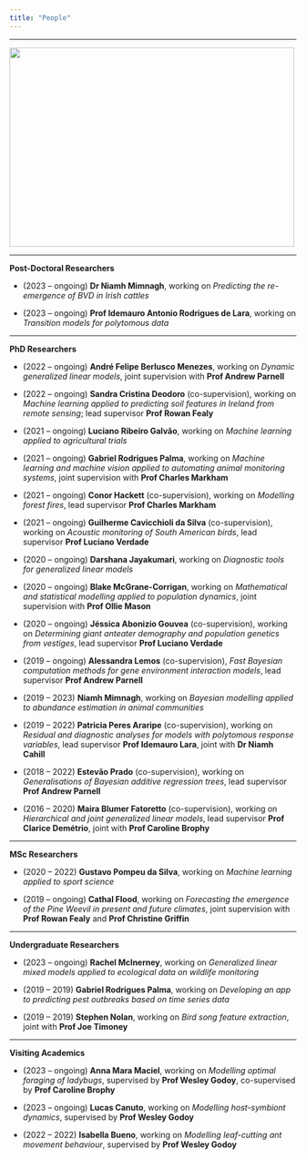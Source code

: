 ```yaml
---
title: "People"
---
```


----------------------

<img src="coffee_mill.jpeg" 
     width="500" 
     height="350"
     class = "center"/>
     
----------------------

**Post-Doctoral Researchers**

* (2023 -- ongoing) **Dr Niamh Mimnagh**, working on _Predicting the re-emergence of BVD in Irish cattles_

* (2023 -- ongoing) **Prof Idemauro Antonio Rodrigues de Lara**, working on _Transition models for polytomous data_

----------------------

**PhD Researchers**

* (2022 -- ongoing) **André Felipe Berlusco Menezes**, working on _Dynamic generalized linear models_, joint supervision with **Prof Andrew Parnell**

* (2022 -- ongoing) **Sandra Cristina Deodoro** (co-supervision), working on _Machine learning applied to predicting soil features in Ireland from remote sensing_; lead supervisor **Prof Rowan Fealy**

* (2021 -- ongoing) **Luciano Ribeiro Galvão**, working on _Machine learning applied to agricultural trials_

* (2021 -- ongoing) **Gabriel Rodrigues Palma**, working on _Machine learning and machine vision applied to automating animal monitoring systems_, joint supervision with **Prof Charles Markham**

* (2021 -- ongoing) **Conor Hackett** (co-supervision), working on _Modelling forest fires_, lead supervisor **Prof Charles Markham**

* (2021 -- ongoing) **Guilherme Cavicchioli da Silva** (co-supervision), working on _Acoustic monitoring of South American birds_, lead supervisor **Prof Luciano Verdade**

* (2020 -- ongoing) **Darshana Jayakumari**, working on _Diagnostic tools for generalized linear models_

* (2020 -- ongoing) **Blake McGrane-Corrigan**, working on _Mathematical and statistical modelling applied to population dynamics_, joint supervision with **Prof Ollie Mason**

* (2020 -- ongoing) **Jéssica Abonizio Gouvea** (co-supervision), working on _Determining giant anteater demography and population genetics from vestiges_, lead supervisor **Prof Luciano Verdade**

* (2019 -- ongoing) **Alessandra Lemos** (co-supervision), _Fast Bayesian computation methods for gene environment interaction models_, lead supervisor **Prof Andrew Parnell**

* (2019 -- 2023) **Niamh Mimnagh**, working on _Bayesian modelling applied to abundance estimation in animal communities_

* (2019 -- 2022) **Patricia Peres Araripe** (co-supervision), working on _Residual and diagnostic analyses for models with polytomous response variables_, lead supervisor **Prof Idemauro Lara**, joint with **Dr Niamh Cahill**

* (2018 -- 2022) **Estevão Prado** (co-supervision), working on _Generalisations of Bayesian additive regression trees_, lead supervisor **Prof Andrew Parnell**

* (2016 -- 2020) **Maira Blumer Fatoretto** (co-supervision), working on _Hierarchical and joint generalized linear models_, lead supervisor **Prof Clarice Demétrio**, joint with **Prof Caroline Brophy**

----------------------

**MSc Researchers**

* (2020 -- 2022) **Gustavo Pompeu da Silva**, working on _Machine learning applied to sport science_

* (2019 -- ongoing) **Cathal Flood**, working on _Forecasting the emergence of the Pine Weevil in present and future climates_, joint supervision with **Prof Rowan Fealy** and **Prof Christine Griffin**

----------------------

**Undergraduate Researchers**

* (2023 -- ongoing) **Rachel McInerney**, working on _Generalized linear mixed models applied to ecological data on wildlife monitoring_

* (2019 -- 2019) **Gabriel Rodrigues Palma**, working on _Developing an app to predicting pest outbreaks based on time series data_

* (2019 -- 2019) **Stephen Nolan**, working on _Bird song feature extraction_, joint with **Prof Joe Timoney**

----------------------

**Visiting Academics**

* (2023 -- ongoing) **Anna Mara Maciel**, working on _Modelling optimal foraging of ladybugs_, supervised by **Prof Wesley Godoy**, co-supervised by **Prof Caroline Brophy**

* (2023 -- ongoing) **Lucas Canuto**, working on _Modelling host-symbiont dynamics_, supervised by **Prof Wesley Godoy**

* (2022 -- 2022) **Isabella Bueno**, working on _Modelling leaf-cutting ant movement behaviour_, supervised by **Prof Wesley Godoy**